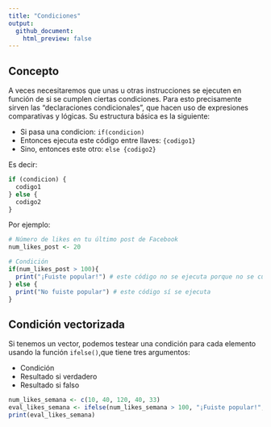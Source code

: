 ```yaml
---
title: "Condiciones"
output: 
  github_document:
    html_preview: false
---
```


## Concepto

A veces necesitaremos que unas u otras instrucciones se ejecuten en función de si se cumplen ciertas condiciones. Para esto precisamente sirven las "declaraciones condicionales", que hacen uso de expresiones comparativas y lógicas. Su estructura básica es la siguiente:

- Si pasa una condicion: `if(condicion)`
- Entonces ejecuta este código entre llaves: `{codigo1}`
- Sino, entonces este otro: `else {codigo2}`

Es decir:

```r
if (condicion) {
  codigo1
} else {
  codigo2
}
```

Por ejemplo:

```r
# Número de likes en tu último post de Facebook
num_likes_post <- 20

# Condición
if(num_likes_post > 100){
  print("¡Fuiste popular!") # este código no se ejecuta porque no se cumple la condición
} else {
  print("No fuiste popular") # este código sí se ejecuta
}
```

## Condición vectorizada

Si tenemos un vector, podemos testear una condición para cada elemento usando la función `ifelse()`,que tiene tres argumentos:

- Condición
- Resultado si verdadero
- Resultado si falso

```r
num_likes_semana <- c(10, 40, 120, 40, 33)
eval_likes_semana <- ifelse(num_likes_semana > 100, "¡Fuiste popular!", "No fuiste popular" )
print(eval_likes_semana)
```


